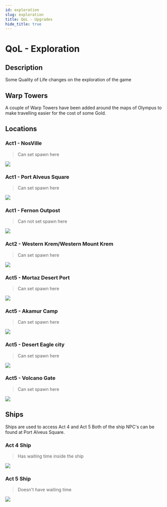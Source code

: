 ```yaml
---
id: exploration
slug: exploration
title: QoL - Upgrades
hide_title: true
---
```


# QoL - Exploration

## Description

Some Quality of Life changes on the exploration of the game

## Warp Towers


A couple of Warp Towers have been added around the maps of Olympus to make travelling easier for the cost of some Gold.


## Locations
### Act1 - NosVille 
> Can set spawn here

![](/img/qol/exploration/warp-nosville.png)

### Act1 - Port Alveus Square
> Can set spawn here

![](/img/qol/exploration/warp-alveus.png)

### Act1 - Fernon Outpost
> Can not set spawn here

![](/img/qol/exploration/warp-fernon-outpost.png)

### Act2 - Western Krem/Western Mount Krem
> Can set spawn here

![](/img/qol/exploration/warp-krem.png)

### Act5 - Mortaz Desert Port
> Can set spawn here

![](/img/qol/exploration/warp-mortaz.png)

### Act5 - Akamur Camp
> Can set spawn here

![](/img/qol/exploration/warp-akamur.png)

### Act5 - Desert Eagle city
> Can set spawn here

![](/img/qol/exploration/warp-eagle-city.png)

### Act5 - Volcano Gate
> Can set spawn here

![](/img/qol/exploration/warp-volcano.png)



## Ships

Ships are used to access Act 4 and Act 5
Both of the ship NPC's can be found at Port Alveus Square.

### Act 4 Ship
> Has waiting time inside the ship

![](/img/qol/exploration/ship-act4.png)

### Act 5 Ship
> Doesn't have waiting time

![](/img/qol/exploration/ship-act5.png)
